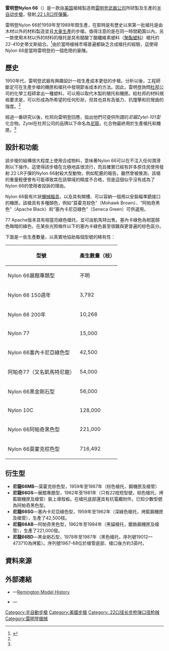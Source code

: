 {{noteTA
|G1=軍事
|G2=長度單位
|G3=Firearms
}}
{{Infobox Weapon
|name= 雷明登Nylon 66<br />{{Lang|en|Remington Nylon 66}}
|image= File:Remington Nylon 66.jpg
|image_size= 300px
|caption= 雷明登Nylon 66半自動步槍
|origin= {{flagcountry|United States}}
|type= [[半自动步槍|半自动步槍]]
<!-- Type selection -->
|is_ranged= yes
|is_bladed= 
|is_explosive= 
|is_artillery= 
|is_vehicle= 
|is_missile= 
|is_UK= 
<!-- Service history -->
|service= 
|used_by= 
|wars= 
<!-- Production history -->
|designer= -{}-<ref name=Rem>{{cite web|title=Nylon 66 Autoloading Rifle|url=http://www.remington.com/products/archived/rimfire/autoloading/nylon-66.aspx|publisher=Remington Arms|accessdate=30 December 2012|deadurl=yes|archiveurl=https://web.archive.org/web/20121216202834/http://www.remington.com/products/archived/rimfire/autoloading/nylon-66.aspx|archivedate=2012-12-16}}</ref> 
* W.E. Leek
* C.H. Morse
* H.W. Young 
|design_date= 1959—1989年<ref name=Rem/>
|unit_cost= 
|manufacturer= [[雷明登武器公司|雷明登]]
|production_date= 
|number= 1,050,350把<ref name=Rem/>
|variants= 參見[[#衍生型|衍生型]]
<!-- General specifications -->
|spec_label= 
|weight= 空槍：{{convert|4|lbs|kg|abbr=on}}
|length= 
|part_length= 
|width= 
|height= 
|diameter= 
|crew= 
<!-- Ranged weapon specifications -->
|cartridge= [[.22_LR|.22 LR]]
|caliber= 5.59毫米（.22英吋）
|barrels= 1根，[[膛線|線膛]]
|action= 
|mode= {{Link-en|半自動槍械|Semi-automatic firearm|半自動}}
|rate= 
|velocity= 
|range= 
|max_range= 
|feed= 14發內置[[彈匣#管式彈倉|管式彈倉]]
|sights= [[機械瞄具|機械瞄具]]：[[照門|照門]]和[[照準器|準星]]
<!-- 火炮規格 -->
|breech= 
|recoil= 
|carriage= 
|elevation= 
|traverse= 
<!-- 刃器規格 --> 
|blade_type= 
|hilt_type= 
|sheath_type= 
|head_type= 
|haft_type= 
<!-- 爆炸物內填炸藥規格 --> 
|filling= 
|filling_weight= 
|detonation= 
|yield= 
<!-- 車輛/飛彈 規格 -->
|armour= 
|primary_armament= 
|secondary_arament= 
|engine= 
|engine_power= 
|transmission= 
|payload_capacity= 
|fuel_capacity= 
|pw_ratio= 
|suspension= 
|clearance= 
|vehicle_range= 
|speed= 
|guidance= 
|steering= 
<!-- Missiles only -->
|wingspan= 
|propellant= 
|ceiling= 
|altitude= 
|depth= 
|boost= 
|accuracy= 
|launch_platform= 
|transport= 
}}

'''雷明登Nylon 66'''（{{Lang-en|'''Remington Nylon 66'''}}）是一款由[[美国|美国]]槍械製造商[[雷明登武器公司|雷明登武器公司]]所研製及生產的[[半自动步槍|半自动步槍]]，發射[[.22_LR|.22 LR]][[口徑|口徑]][[彈藥|彈藥]]。

雷明登Nylon 66於1959年至1989年間生產，在那時是有歷史以來第一批槍托是由木材以外的材料製造並且[[大量生產|大量生產]]的步槍。值得注意的是在同一時間範圍以內，另一款使用木材以外的材料的槍托是具有醋酸丁酸纖維素塑料（[[聚酯|聚酯]][[塑料|塑料]]）槍托的22-410史蒂文斯組合。<ref name=AmerRifle>{{cite web|last=Marcot|first=Roy|title=The Remington Nylon 66: A new concept in rifles, back then.|url=http://www.americanrifleman.org/articles/2009/8/27/the-remington-nylon-66/|date=August 27, 2009|accessdate=30 December 2012|archive-date=2015-09-06|archive-url=https://web.archive.org/web/20150906061213/http://www.americanrifleman.org/articles/2009/8/27/the-remington-nylon-66/|dead-url=no}}</ref>由於當時槍械市場普遍都缺乏合成槍托的經驗，這使得Nylon 66是當時雷明登的一個危險的豪賭。

== 歷史 ==
1950年代，雷明登武器有興趣設計一枝生產成本更低的步槍。分析以後，工程師斷定可在生產步槍的機匣和槍托中發現節省成本的方法。因此，雷明登詢問[[杜邦|杜邦]]公司的化學工程師拿出一種塑料，可以用以取代木製的槍托和機匣。給杜邦的材料規格要求是，可以形成為所希望的任何形狀，但其也具有高張力、抗撞擊和抗彎曲的強度。<ref name=AmerRifle/>

經過一番研究以後，杜邦向雷明登回應，指出他們可提供所謂的''尼龍Zytel-101型''化合物。Zytel在杜邦公司的品牌以下命名為[[尼龙|尼龍]]。化合物最終用於生產槍托和機匣。<ref name=AmerRifle/>

== 設計和功能 ==
該步槍的結構很大程度上使用合成物料，意味著Nylon 66可以在不注入任何潤滑劑以下操作。這使得該步槍在北極地區很流行，而且確實已經有許多原住民使用發射.22 LR子彈的Nylon 66射殺大型動物，例如駝鹿的報告。雖然曾被推測，該槍的重量輕便會有可能導致其在該領域的精度不合格，但是這個似乎沒有成為了Nylon 66的使用者投訴的理由。

Nylon 66裝有片狀[[機械瞄具|機械瞄具]]，以及具有開槽、可以容納一個用以安裝瞄準鏡接口的機匣。該槍具有多種顏色，例如“莫霍克棕色”（Mohawk Brown）、“阿帕奇黑色”（Apache Black）和“塞內卡尼亞綠色”（Seneca Green）可供選用。

77 Apache版本具有相當亮綠色槍托，並可由凱馬特出售。塞內卡綠色為相當顏色晦暗的綠色，在某些光照條件以下的塞內卡綠色甚至很難與更普遍的棕色區分。

下面是一些生產數量，以真實地協助每個型號的稀有性：
{| class="wikitable sortable"
|-
! 型號 !! 產生數量（枝）
|-
| Nylon 66展館專題型 || 不明
|-
| Nylon 66 150週年 || 3,792
|-
| Nylon 66 200年 || 10,268
|-
| Nylon 77 || 15,000
|-
| Nylon 66塞內卡尼亞綠色型 || 42,500
|-
| 阿帕奇77（又名凱馬特尼龍） || 54,000
|-
| Nylon 66黑金剛石型 || 56,000
|-
| Nylon 10C || 128,000
|-
| Nylon 66阿帕奇黑色型 || 221,000
|-
| Nylon 66莫霍克棕色型 || 716,492
|}

== 衍生型 ==
* '''尼龍66MB'''—莫霍克棕色型，1959年至1987年（棕色槍托，{{Link-en|烤藍|Bluing (steel)}}鋼機匣及槍管）
* '''尼龍66GS'''—展館專題型，1962年至1981年（只有22枝短型號，棕色槍托，烤藍鋼機匣及槍管）裝上導殼板。在槍托底部還具有抗電纜附件。已知少數型號為阿帕奇黑色型。
* '''尼龍66SG'''—塞內卡尼亞綠色型，1959年至1962年（深綠色槍托，烤藍鋼機匣及槍管），生產了42,500枝。
* '''尼龍66AB'''—阿帕奇黑色型，1962年至1984年（黑貓槍托，鍍鉻鋼機匣及槍管），生產了221,000發。
* '''尼龍66BD'''—黑金剛石型，1978年至1987年（黑色槍托，序列號19012—473710為烤藍）。序列號1967-68位於槍管底部、槍口後方約3英吋。

== 資料來源 ==
<div class="references-small">
<references />
</div>

== 外部連結 ==
* {{en icon}}—[https://web.archive.org/web/20071208191835/http://www.remington.com/library/history/firearm_models/rimfire/nylon_66.asp Remington Model History]
* {{en icon}}—{{Cite journal
  |url=http://www.americanrifleman.org/article.php?id=14812&cat=3&sub=11
  |title=Complete History and Development of the Remington Nylon 66
  |journal=[[American_Rifleman|American Rifleman]]
  |date=August 27, 2009
  |author=
  |access-date=2015-10-09
  |archive-url=https://web.archive.org/web/20131205183215/http://www.americanrifleman.org/article.php?id=14812&cat=3&sub=11
  |archive-date=2013-12-05
  |dead-url=yes
  }}

{{雷明登武器公司槍械及子彈}}

{{DEFAULTSORT:Remington Nylon 66}}
[[Category:半自動步槍|Category:半自動步槍]]
[[Category:美國步槍|Category:美國步槍]]
[[Category:.22口径长步枪弹口径枪械|Category:.22口径长步枪弹口径枪械]]
[[Category:雷明登槍械|Category:雷明登槍械]]